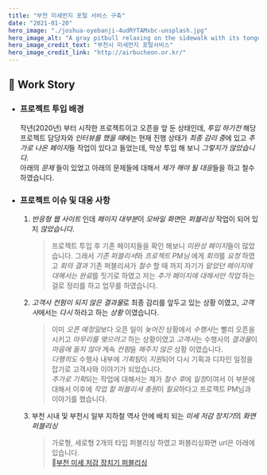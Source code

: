 ```yaml
---
title: "부천 미세먼지 포털 서비스 구축"
date: "2021-01-20"
hero_image: "./joshua-oyebanji-4udRYTAMxbc-unsplash.jpg"
hero_image_alt: "A gray pitbull relaxing on the sidewalk with its tongue hanging out"
hero_image_credit_text: "부천시 미세먼지 포털서비스"
hero_image_credit_link: "http://airbucheon.or.kr/"
---
```


## 🎤 Work Story

- ### 프로젝트 투입 배경

  작년(2020년) 부터 시작한 프로젝트이고 오픈을 앞 둔 상태인데,
  _투입 하기전_ 해당 프로젝트 담당자와 *인터뷰를 했을 때*에는 현재 진행 상태가 *최종 감리 중*에 있고 *추가로 나온 페이지*들 작업이 있다고 들었는데, 막상 투입 해 보니 _그렇지가 않았습니다._<br/>아래의 _문제_ 들이 있었고 아래의 문제들에 대해서 *제가 해야 될 대응*들을 하고 철수 하였습니다.

- ### 프로젝트 이슈 및 대응 사항

  1. _반응형 웹 사이트_ 인데 *페이지 대부분*이 *모바일 화면*은 _퍼블리싱_ 작업이 되어 있지 _않았습니다_.

     > 프로젝트 투입 후 기존 페이지들을 확인 해보니 *미완성 페이지*들이 많았습니다. 그래서 *기존 퍼블리셔*와 _프로젝트 PM님_ 에게 *회의*를 _요청_ 하였고 _회의 결과_ 기존 퍼블리셔가 _철수_ 할 때 까지 자기가 *맡았던 페이지에 대해서는 완료*를 짓기로 하였고 저는 _추가 페이지에 대해서만 작업_ 하는걸로 정리를 하고 업무를 하였습니다.

  2. *고객사 컨펌이 되지 않은 결과물*로 최종 감리를 앞두고 있는 상황 이였고, *고객사*에서는 _다시_ 하라고 하는 _상황_ 이였습니다.

     > 이미 *오픈 예정일*보다 오픈 일이 _늦어진_ 상황에서 *수행사*는 빨리 오픈을 시키고 _마무리를 맺으려고_ 하는 상황이였고 *고객사*는 수행사의 *결과물*이 _마음에 들지 않아_ 계속 *컨펌*을 _해주지 않은_ 상황 이였습니다. <br/>_다행히도_ 수행사 내부에 *기획팀*이 *지원*되어 다시 기획과 디자인 일정을 잡기로 고객사와 이야기가 되었습니다. <br/> *추가로 기획*되는 작업에 대해서는 제가 *철수 후*에 *일정*이여서 이 부분에 대해서 이후에 *작업 할 퍼블리셔 충원*이 *필요*하다고 프로젝트 PM님과 이야기를 했습니다.

  3. 부천 시내 및 부천시 일부 지하철 역사 안에 배치 되는 *미세 저감 장치기*의 _화면 퍼블리싱_
     > 가로형, 세로형 2개의 타입 퍼블리싱 하였고 퍼블리싱화면 url은 아래에 있습니다. <br/>
     👀[부천 미세 저감 장치기 퍼블리싱](https://github.com/sanghwanAN/ProjectAirbucheonSinage)
